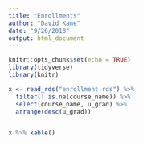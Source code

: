 ```yaml
---
title: "Enrollments"
author: "David Kane"
date: "9/26/2018"
output: html_document
---
```


```r
knitr::opts_chunk$set(echo = TRUE)
library(tidyverse)
library(knitr)
```

```r
x <- read_rds("enrollment.rds") %>% 
  filter(! is.na(course_name)) %>% 
  select(course_name, u_grad) %>% 
  arrange(desc(u_grad))


x %>% kable()
```

